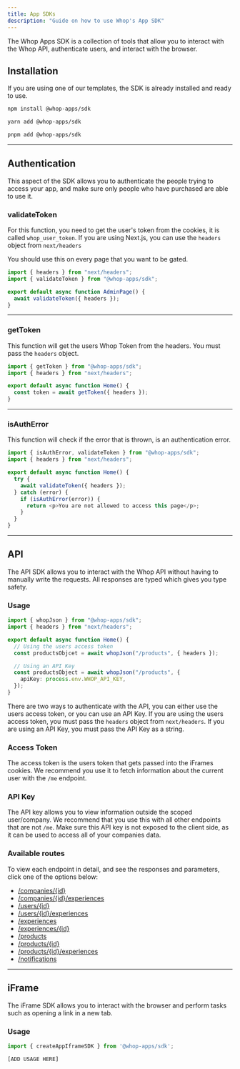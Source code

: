 ```yaml
---
title: App SDKs
description: "Guide on how to use Whop's App SDK"
---
```


The Whop Apps SDK is a collection of tools that allow you to interact with the Whop API, authenticate users, and interact with the browser.

## Installation

<Note>
  If you are using one of our templates, the SDK is already installed and ready
  to use.
</Note>

<CodeGroup>

```bash npm
npm install @whop-apps/sdk
```

```bash yarn
yarn add @whop-apps/sdk
```

```bash pnpm
pnpm add @whop-apps/sdk
```

</CodeGroup>

---

## Authentication

This aspect of the SDK allows you to authenticate the people trying to access your app, and make sure only people who have purchased are able to use it.

### validateToken

For this function, you need to get the user's token from the cookies, it is called `whop_user_token`. If you are using Next.js, you can use the `headers` object from `next/headers`

You should use this on every page that you want to be gated.

```typescript
import { headers } from "next/headers";
import { validateToken } from "@whop-apps/sdk";

export default async function AdminPage() {
  await validateToken({ headers });
}
```

---

### getToken

This function will get the users Whop Token from the headers. You must pass the `headers` object.

```typescript
import { getToken } from "@whop-apps/sdk";
import { headers } from "next/headers";

export default async function Home() {
  const token = await getToken({ headers });
}
```

---

### isAuthError

This function will check if the error that is thrown, is an authentication error.

```typescript
import { isAuthError, validateToken } from "@whop-apps/sdk";
import { headers } from "next/headers";

export default async function Home() {
  try {
    await validateToken({ headers });
  } catch (error) {
    if (isAuthError(error)) {
      return <p>You are not allowed to access this page</p>;
    }
  }
}
```

---

## API

The API SDK allows you to interact with the Whop API without having to manually write the requests. All responses are typed which gives you type safety.

### Usage

```typescript
import { whopJson } from "@whop-apps/sdk";
import { headers } from "next/headers";

export default async function Home() {
  // Using the users access token
  const productsObjcet = await whopJson("/products", { headers });

  // Using an API Key
  const productsObject = await whopJson("/products", {
    apiKey: process.env.WHOP_API_KEY,
  });
}
```

There are two ways to authenticate with the API, you can either use the users access token, or you can use an API Key. If you are using the users access token, you must pass the `headers` object from `next/headers`. If you are using an API Key, you must pass the API Key as a string.

### Access Token

The access token is the users token that gets passed into the iFrames cookies. We recommend you use it to fetch information about the current user with the `/me` endpoint.

### API Key

The API key allows you to view information outside the scoped user/company. We recommend that you use this with all other endpoints that are not `/me`. Make sure this API key is not exposed to the client side, as it can be used to access all of your companies data.

### Available routes

To view each endpoint in detail, and see the responses and parameters, click one of the options below:

- [/companies/\{id\}](/apps/api/companies/retrieve)
- [/companies/\{id\}/experiences](/apps/api/companies/company-experiences)
- [/users/\{id\}](/apps/api/users/retrieve)
- [/users/\{id\}/experiences](/apps/api/users/get-experiences)
- [/experiences](/apps/api/experiences/list)
- [/experiences/\{id\}](/apps/api/experiences/retrieve)
- [/products](/apps/api/products/list)
- [/products/\{id\}](/apps/api/products/retrieve)
- [/products/\{id\}/experiences](/apps/api/products/retrieve-experiences)
- [/notifications](/apps/api/notifications/send)

---

## iFrame

The iFrame SDK allows you to interact with the browser and perform tasks such as opening a link in a new tab.

### Usage

```typescript
import { createAppIframeSDK } from '@whop-apps/sdk';

[ADD USAGE HERE]

```
